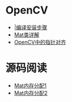 = OpenCV =

* [[http://blog.csdn.net/computerme/article/details/53433315||编译安装步骤]]
* [[The_source_of_class_Mat|Mat类详解]]
* [[Pointer_alignment_in_OpenCV|OpenCV中的指针对齐]]



= 源码阅读 =

* [[Mat_memory_allocate_part_1|Mat内存分配1]]
* [[Mat_memory_allocate_part_2|Mat内存分配2]]

